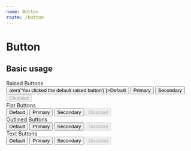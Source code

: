 ```yaml
---
name: Button
route: /button
---
```



# Button

<PropsTable of={Button} />

## Basic usage

<Playground>
  Raised Buttons<br/>
  <Button variant="raised" color="default" onClick={ () => alert('You clicked the default raised button') }>Default</Button>
  <Button variant="raised" color="primary">Primary</Button>
  <Button variant="raised" color="secondary">Secondary</Button>
  <Button variant="raised" color="secondary" disabled>Disabled</Button>
<br/>
Flat Buttons<br/>
  <Button variant="flat" color="default">Default</Button>
  <Button variant="flat" color="primary">Primary</Button>
  <Button variant="flat" color="secondary">Secondary</Button>
  <Button variant="flat" color="secondary" disabled>Disabled</Button>
<br/>
Outlined Buttons<br/>
  <Button variant="outlined" color="default">Default</Button>
  <Button variant="outlined" color="primary">Primary</Button>
  <Button variant="outlined" color="secondary">Secondary</Button>
  <Button variant="outlined" color="secondary" disabled>Disabled</Button>
<br/>
Text Buttons<br/>
  <Button variant="text" color="default">Default</Button>
  <Button variant="text" color="primary">Primary</Button>
  <Button variant="text" color="secondary">Secondary</Button>
  <Button variant="text" color="secondary" disabled>Disabled</Button>
</Playground>